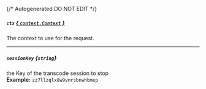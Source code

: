 {/* Autogenerated DO NOT EDIT  */}
##### `ctx` [*{ `context.Context` }*](https://pkg.go.dev/context#Context)
The context to use for the request.

---
##### `sessionKey` *{`string`}*
the Key of the transcode session to stop
<br/>
**Example:** `zz7llzqlx8w9vnrsbnwhbmep`

